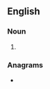 ==English==

===Noun===
{{head|en|noun plural form}}

# {{plural of|attractor|lang=en}}

===Anagrams===
* {{anagrams|en|a=aacorrsttt|tractators}}